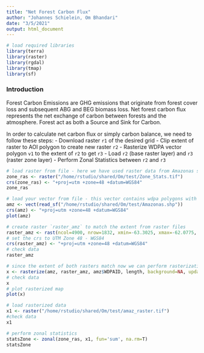 ```yaml
---
title: "Net Forest Carbon Flux"
author: "Johannes Schielein, Om Bhandari"
date: "3/5/2021"
output: html_document
---
```


```r
# load required libraries
library(terra)
library(raster)
library(rgdal)
library(tmap)
library(sf)
```


### Introduction

Forest Carbon Emissions are GHG emissions that originate from forest cover loss and subsequent ABG and BEG biomass loss. Net forest carbon flux represents the net exchange of carbon between forests and the atmosphere. Forest act as both a Source and Sink for Carbon.

In order to calculate net carbon flux or simply carbon balance, we need to follow these steps:
  - Download raster `r1` of the desired grid
  - Clip extent of raster to AOI polygon to create new raster `r2`
  - Rasterize WDPA vector polygon `v1` to the extent of `r2` to get `r3`
  - Load `r2` (base raster layer) and `r3` (raster zone layer)
  - Perform Zonal Statistics between `r2` and `r3`
  

```r

# load raster from file - here we have used raster data from Amazonas state of Brazil
zone_ras <- raster("/home/rstudio/shared/Om/test/Zone_Stats.tif")
crs(zone_ras) <- "+proj=utm +zone=48 +datum=WGS84"
zone_ras

# load your vector from file - this vector contains wdpa polygons with ID 33608 & 33714
amz <- vect(read_sf("/home/rstudio/shared/Om/test/Amazonas.shp"))
crs(amz) <- "+proj=utm +zone=48 +datum=WGS84"
plot(amz)
```

```r
# create raster `raster_amz` to match the extent from raster files
raster_amz <- rast(ncol=4900, nrow=1832, xmin=-63.3025, xmax=-62.0775, ymin=-9.13275, ymax=-8.67475)
# set the crs to UTM Zone 48 - WGS84
crs(raster_amz) <- "+proj=utm +zone=48 +datum=WGS84"
# check data
raster_amz
```

```r
# since the extent of both rasters match now we can perform rasterization
x <- rasterize(amz, raster_amz, amz$WDPAID, length, background=NA, update=FALSE,   touches=is.lines(amz), cover=FALSE, filename="/home/rstudio/shared/Om/test/amaz_raster.tif")
# check data
x
# plot rasterized map
plot(x)
```

```r
# load rasterized data 
x1 <- raster("/home/rstudio/shared/Om/test/amaz_raster.tif")
#check data
x1
```

```r
# perform zonal statistics
statsZone <- zonal(zone_ras, x1, fun='sum', na.rm=T)
statsZone
```

